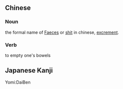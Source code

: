 == Chinese ==

=== Noun ===

the formal name of [[Faeces]] or [[shit]] in chinese, [[excrement]].

=== Verb ===

to empty one's bowels

== Japanese Kanji ==

Yomi:DaiBen